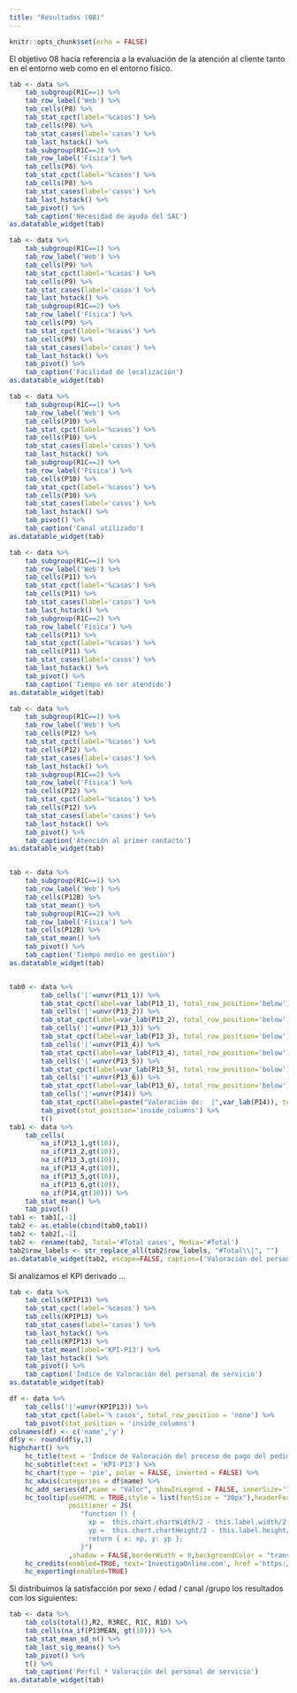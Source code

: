 ```yaml
---
title: "Resultados (08)"
---
```


```r
knitr::opts_chunk$set(echo = FALSE)
```

El objetivo 08 hacía referencia a la evaluación de la atención al cliente tanto en el entorno web como en el entorno físico.

```r
tab <- data %>%
    tab_subgroup(R1C==1) %>% 
    tab_row_label('Web') %>% 
	tab_cells(P8) %>%
	tab_stat_cpct(label='%casos') %>%
    tab_cells(P8) %>%
    tab_stat_cases(label='casos') %>%
    tab_last_hstack() %>%
    tab_subgroup(R1C==2) %>% 
    tab_row_label('Física') %>% 
	tab_cells(P8) %>%
	tab_stat_cpct(label='%casos') %>%
    tab_cells(P8) %>%
    tab_stat_cases(label='casos') %>%
    tab_last_hstack() %>%
    tab_pivot() %>%
    tab_caption('Necesidad de ayuda del SAC')
as.datatable_widget(tab)

tab <- data %>%
    tab_subgroup(R1C==1) %>% 
    tab_row_label('Web') %>% 
	tab_cells(P9) %>%
	tab_stat_cpct(label='%casos') %>%
    tab_cells(P9) %>%
    tab_stat_cases(label='casos') %>%
    tab_last_hstack() %>%
    tab_subgroup(R1C==2) %>% 
    tab_row_label('Física') %>% 
	tab_cells(P9) %>%
	tab_stat_cpct(label='%casos') %>%
    tab_cells(P9) %>%
    tab_stat_cases(label='casos') %>%
    tab_last_hstack() %>%
    tab_pivot() %>%
    tab_caption('Facilidad de localización')
as.datatable_widget(tab)

tab <- data %>%
    tab_subgroup(R1C==1) %>% 
    tab_row_label('Web') %>% 
	tab_cells(P10) %>%
	tab_stat_cpct(label='%casos') %>%
    tab_cells(P10) %>%
    tab_stat_cases(label='casos') %>%
    tab_last_hstack() %>%
    tab_subgroup(R1C==2) %>% 
    tab_row_label('Física') %>% 
	tab_cells(P10) %>%
	tab_stat_cpct(label='%casos') %>%
    tab_cells(P10) %>%
    tab_stat_cases(label='casos') %>%
    tab_last_hstack() %>%
    tab_pivot() %>%
    tab_caption('Canal utilizado')
as.datatable_widget(tab)

tab <- data %>%
    tab_subgroup(R1C==1) %>% 
    tab_row_label('Web') %>% 
	tab_cells(P11) %>%
	tab_stat_cpct(label='%casos') %>%
    tab_cells(P11) %>%
    tab_stat_cases(label='casos') %>%
    tab_last_hstack() %>%
    tab_subgroup(R1C==2) %>% 
    tab_row_label('Física') %>% 
	tab_cells(P11) %>%
	tab_stat_cpct(label='%casos') %>%
    tab_cells(P11) %>%
    tab_stat_cases(label='casos') %>%
    tab_last_hstack() %>%
    tab_pivot() %>%
    tab_caption('Tiempo en ser atendido')
as.datatable_widget(tab)

tab <- data %>%
    tab_subgroup(R1C==1) %>% 
    tab_row_label('Web') %>% 
	tab_cells(P12) %>%
	tab_stat_cpct(label='%casos') %>%
    tab_cells(P12) %>%
    tab_stat_cases(label='casos') %>%
    tab_last_hstack() %>%
    tab_subgroup(R1C==2) %>% 
    tab_row_label('Física') %>% 
	tab_cells(P12) %>%
	tab_stat_cpct(label='%casos') %>%
    tab_cells(P12) %>%
    tab_stat_cases(label='casos') %>%
    tab_last_hstack() %>%
    tab_pivot() %>%
    tab_caption('Atención al primer contacto')
as.datatable_widget(tab)


tab <- data %>%
    tab_subgroup(R1C==1) %>% 
    tab_row_label('Web') %>% 
	tab_cells(P12B) %>%
	tab_stat_mean() %>%
    tab_subgroup(R1C==2) %>% 
    tab_row_label('Física') %>% 
	tab_cells(P12B) %>%
	tab_stat_mean() %>%
    tab_pivot() %>%
    tab_caption('Tiempo medio en gestión')
as.datatable_widget(tab)


tab0 <- data %>%
        tab_cells('|'=unvr(P13_1)) %>% 
        tab_stat_cpct(label=var_lab(P13_1), total_row_position='below') %>%
        tab_cells('|'=unvr(P13_2)) %>% 
        tab_stat_cpct(label=var_lab(P13_2), total_row_position='below') %>%
        tab_cells('|'=unvr(P13_3)) %>% 
        tab_stat_cpct(label=var_lab(P13_3), total_row_position='below') %>%
        tab_cells('|'=unvr(P13_4)) %>% 
        tab_stat_cpct(label=var_lab(P13_4), total_row_position='below') %>%
        tab_cells('|'=unvr(P13_5)) %>% 
        tab_stat_cpct(label=var_lab(P13_5), total_row_position='below') %>%
        tab_cells('|'=unvr(P13_6)) %>% 
        tab_stat_cpct(label=var_lab(P13_6), total_row_position='below') %>%
        tab_cells('|'=unvr(P14)) %>% 
        tab_stat_cpct(label=paste("Valoración de:  |",var_lab(P14)), total_row_position='below') %>%
        tab_pivot(stat_position='inside_columns') %>%
        t()
tab1 <- data %>%
    tab_cells(
        na_if(P13_1,gt(10)),
        na_if(P13_2,gt(10)),
        na_if(P13_3,gt(10)),
        na_if(P13_4,gt(10)),
        na_if(P13_5,gt(10)),
        na_if(P13_6,gt(10)),
        na_if(P14,gt(10))) %>% 
    tab_stat_mean() %>%
    tab_pivot()
tab1 <- tab1[,-1]
tab2 <- as.etable(cbind(tab0,tab1))
tab2 <- tab2[,-1]
tab2 <- rename(tab2, Total='#Total cases', Media='#Total')
tab2$row_labels <- str_replace_all(tab2$row_labels, "#Total\\|", "")
as.datatable_widget(tab2, escape=FALSE, caption=('Valoración del personal de servicio y SAC'))
```

Si analizamos el KPI derivado ...

```r
tab <- data %>%
	tab_cells(KPIP13) %>%
	tab_stat_cpct(label='%casos') %>%
    tab_cells(KPIP13) %>%
    tab_stat_cases(label='casos') %>%
    tab_last_hstack() %>%
    tab_cells(KPIP13) %>%
    tab_stat_mean(label='KPI-P13') %>%
    tab_last_hstack() %>%
	tab_pivot() %>%
    tab_caption('Índice de Valoración del personal de servicio')
as.datatable_widget(tab)
```

```r
df <- data %>%
	tab_cells('|'=unvr(KPIP13)) %>%
	tab_stat_cpct(label='% casos', total_row_position = 'none') %>%
	tab_pivot(stat_position = 'inside_columns')
colnames(df) <- c('name','y')
df$y <- round(df$y,1)
highchart() %>%
    hc_title(text = 'Índice de Valoración del proceso de pago del pedido') %>% 
    hc_subtitle(text = 'KPI-P13') %>% 
    hc_chart(type = 'pie', polar = FALSE, inverted = FALSE) %>% 
    hc_xAxis(categories = df$name) %>%
    hc_add_series(df,name = "Valor", showInLegend = FALSE, innerSize='75%',dataLabels = list(format="{point.name}<br>({point.y}%)"))%>%
    hc_tooltip(useHTML = TRUE,style = list(fontSize = "30px"),headerFormat = "",pointFormat = paste("<br><div style='text-align: center;'>Índice <b><br>",round(mean(data$KPIP13, na.rm = TRUE), 1),"</div>"),
               positioner = JS(
                  "function () {
                    xp =  this.chart.chartWidth/2 - this.label.width/2
                    yp =  this.chart.chartHeight/2 - this.label.height/2
                    return { x: xp, y: yp };
                  }")
               ,shadow = FALSE,borderWidth = 0,backgroundColor = "transparent",hideDelay = 9999) %>%
    hc_credits(enabled=TRUE, text='InvestigaOnline.com', href ='https://www.investigaonline.com') %>%
    hc_exporting(enabled=TRUE)
```

Si distribuimos la satisfacción por sexo / edad / canal /grupo los resultados con los siguientes:

```r
tab <- data %>%
    tab_cols(total(),R2, R3REC, R1C, R1D) %>%
    tab_cells(na_if(P13MEAN, gt(10))) %>%
    tab_stat_mean_sd_n() %>%
    tab_last_sig_means() %>%
	tab_pivot() %>%
    t() %>%
    tab_caption('Perfil * Valoración del personal de servicio')
as.datatable_widget(tab)
```


